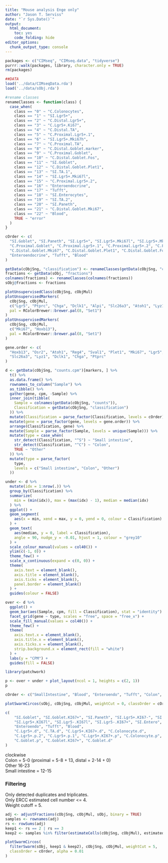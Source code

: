 ```yaml
---
title: "Mouse analysis Enge only"
author: "Jason T. Serviss"
date: "`r Sys.Date()`"
output:
  html_document:
    toc: yes
    code_folding: hide
editor_options: 
  chunk_output_type: console
---
```


```r
packages <- c("CIMseq", "CIMseq.data", "tidyverse")
purrr::walk(packages, library, character.only = TRUE)
rm(packages)

##DATA
load('../data/CIMseqData.rda')
load('../data/sObj.rda')
```

```r
#rename classes
renameClasses <- function(class) {
  case_when(
    class == "0" ~ "C.Colonocytes",
    class == "1" ~ "SI.Lgr5+",
    class == "2" ~ "C.Distal.Lgr5+",
    class == "3" ~ "C.Lgr5+.Ki67",
    class == "4" ~ "C.Distal.TA",
    class == "5" ~ "C.Proximal.Lgr5+.1",
    class == "6" ~ "SI.Lgr5+.Mki67h",
    class == "7" ~ "C.Proximal.TA",
    class == "8" ~ "C.Distal.Goblet.marker",
    class == "9" ~ "C.Proximal.Goblet",
    class == "10" ~ "C.Distal.Goblet.Fos",
    class == "11" ~ "SI.Goblet",
    class == "12" ~ "C.Distal.Goblet.Plet1",
    class == "13" ~ "SI.TA.1",
    class == "14" ~ "SI.Lgr5+.Mki67l",
    class == "15" ~ "C.Proximal.Lgr5+.2",
    class == "16" ~ "Enteroendocrine",
    class == "17" ~ "Tufft",
    class == "18" ~ "SI.Enterocytes",
    class == "19" ~ "SI.TA.2",
    class == "20" ~ "SI.Paneth",
    class == "21" ~ "C.Distal.Goblet.Mki67",
    class == "22" ~ "Blood",
    TRUE ~ "error"
  )
}

cOrder <- c(
  "SI.Goblet", "SI.Paneth", "SI.Lgr5+", "SI.Lgr5+.Mki67l", "SI.Lgr5+.Mki67h", "SI.TA.1", "SI.TA.2", "SI.Enterocytes",
  "C.Proximal.Goblet", "C.Proximal.Lgr5+.1", "C.Proximal.Lgr5+.2", "C.Proximal.TA", "C.Colonocytes", "C.Lgr5+.Ki67",
  "C.Distal.Goblet.Mki67", "C.Distal.Goblet.Plet1", "C.Distal.Goblet.Fos", "C.Distal.Goblet.marker", "C.Distal.Lgr5+", "C.Distal.TA",
  "Enteroendocrine", "Tufft", "Blood"
)

getData(cObjSng, "classification") <- renameClasses(getData(cObjSng, "classification"))
fractions <- getData(sObj, "fractions")
colnames(fractions) <- renameClasses(colnames(fractions))
sObj@fractions <- fractions
```

```r
plotUnsupervisedClass(cObjSng, cObjMul)
plotUnsupervisedMarkers(
  cObjSng, cObjMul,
  c("Lgr5", "Ptprc", "Chga", "Dclk1", "Alpi", "Slc26a3", "Atoh1", "Lyz1"),
  pal = RColorBrewer::brewer.pal(8, "Set1")
)
plotUnsupervisedMarkers(
  cObjSng, cObjMul,
  c("Mki67", "Hoxb13"),
  pal = RColorBrewer::brewer.pal(8, "Set1")
)
```

```r
gene.order <- c(
  "Hoxb13", "Osr2", "Atoh1", "Reg4", "Sval1", "Plet1", "Mki67", "Lgr5", "Alpi", 
  "Slc26a3", "Lyz1", "Dclk1", "Chga", "Ptprc"
)

d <- getData(cObjSng, "counts.cpm")[markers, ] %>%
  t() %>%
  as.data.frame() %>%
  rownames_to_column("Sample") %>%
  as_tibble() %>% 
  gather(gene, cpm, -Sample) %>%
  inner_join(tibble(
    Sample = colnames(getData(cObjSng, "counts")), 
    Classification = getData(cObjSng, "classification")
  )) %>%
  mutate(Classification = parse_factor(Classification, levels = cOrder)) %>%
  mutate(gene = parse_factor(gene, levels = gene.order)) %>%
  arrange(Classification, gene) %>%
  mutate(Sample = parse_factor(Sample, levels = unique(Sample))) %>% 
  mutate(type = case_when(
    str_detect(Classification, "^S") ~ "Small intestine",
    str_detect(Classification, "^C") ~ "Colon",
    TRUE ~ "Other"
  )) %>%
  mutate(type = parse_factor(
    type,
    levels = c("Small intestine", "Colon", "Other")
  ))

under <- d %>%
  mutate(idx = 1:nrow(.)) %>% 
  group_by(Classification) %>% 
  summarize(
    min = (min(idx)), max = (max(idx) - 1), median = median(idx)
  ) %>%
  ggplot() +
  geom_segment(
    aes(x = min, xend = max, y = 0, yend = 0, colour = Classification)
  ) +
  geom_text(
    aes(median, y = 0, label = Classification),
    angle = 90, nudge_y = -0.01, hjust = 1, colour = "grey10"
  ) +
  scale_colour_manual(values = col40()) +
  ylim(c(-1, 0)) +
  theme_few() +
  scale_x_continuous(expand = c(0, 0)) +
  theme(
    axis.text = element_blank(),
    axis.title = element_blank(),
    axis.ticks = element_blank(),
    panel.border = element_blank()
  ) +
  guides(colour = FALSE)

over <- d %>% 
  ggplot() + 
  geom_bar(aes(Sample, cpm, fill = Classification), stat = "identity") + 
  facet_grid(gene ~ type, scales = "free", space = "free_x") +
  scale_fill_manual(values = col40()) +
  theme_few() +
  theme(
    axis.text.x = element_blank(),
    axis.title.x = element_blank(),
    axis.ticks.x = element_blank(),
    strip.background.x = element_rect(fill = "white")
  ) +
  labs(y = "CPM") +
  guides(fill = FALSE)

library(patchwork)

p <- over + under + plot_layout(ncol = 1, heights = c(2, 1))
p
```

```r
cOrder <- c("SmallIntestine", "Blood", "Enteroendo", "Tufft", "Colon", "Colon.d", "Colon.p")
```

```r

plotSwarmCircos(sObj, cObjSng, cObjMul, weightCut = 0, classOrder = cOrder)
```

```r
c(
    "SI.Goblet", "SI.Goblet.KI67+", "SI.Paneth", "SI.Lgr5+.KI67-", "SI.Lgr5+.KI67h", 
    "SI.Lgr5+.KI67l", "SI.Lgr5-.KI67l", "SI.Lgr5-.KI67+", "SI.Entero", "SI.Entero.early", 
    "Enteroendo", "Tufft", "Blood",
    "C.Lgr5+.d", "C.TA.d", "C.Lgr5+.KI67+.d", "C.Colonocyte.d",
    "C.Lgr5+.p.2", "C.Lgr5+.p.1", "C.Lgr5+.KI67+.p", "C.Colonocyte.p",
    "C.Goblet.p", "C.Goblet.KI67+", "C.Goblet.d"
)
```

clockwise  
Colon = 5-0 (proximal = 5-8 + 13, distal = 2-14 + 0)  
Other  16-23  
Small intestine = 12-15  

### Filtering

Only detected duplicates and triplicates.  
Only ERCC estimated cell number <= 4.  
Weight cutoff = 5.

```r
adj <- adjustFractions(cObjSng, cObjMul, sObj, binary = TRUE)
samples <- rownames(adj)
rs <- rowSums(adj)
keep1 <- rs == 2 | rs == 3
keep2 <- samples %in% filter(estimateCells(cObjSng, cObjMul), estimatedCellNumber <= 4)$sample

plotSwarmCircos(
  filterSwarm(sObj, keep1 & keep2), cObjSng, cObjMul, weightCut = 5, 
  classOrder = cOrder, alpha = 0.01
)
```




